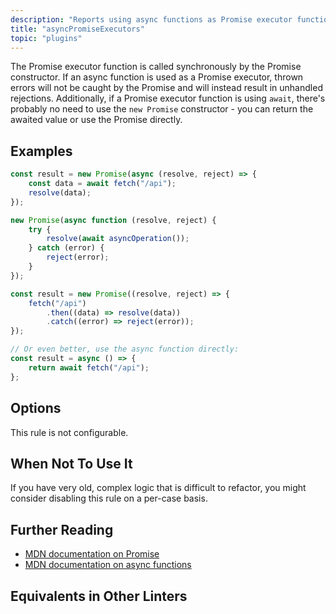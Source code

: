 ```yaml
---
description: "Reports using async functions as Promise executor functions."
title: "asyncPromiseExecutors"
topic: "plugins"
---
```



<RuleSummary plugin="ts" rule="asyncPromiseExecutors" />

The Promise executor function is called synchronously by the Promise constructor.
If an async function is used as a Promise executor, thrown errors will not be caught by the Promise and will instead result in unhandled rejections.
Additionally, if a Promise executor function is using `await`, there's probably no need to use the `new Promise` constructor - you can return the awaited value or use the Promise directly.

## Examples

<Tabs>
<TabItem label="❌ Incorrect">

```ts
const result = new Promise(async (resolve, reject) => {
	const data = await fetch("/api");
	resolve(data);
});
```

```ts
new Promise(async function (resolve, reject) {
	try {
		resolve(await asyncOperation());
	} catch (error) {
		reject(error);
	}
});
```

</TabItem>
<TabItem label="✅ Correct">

```ts
const result = new Promise((resolve, reject) => {
	fetch("/api")
		.then((data) => resolve(data))
		.catch((error) => reject(error));
});
```

```ts
// Or even better, use the async function directly:
const result = async () => {
	return await fetch("/api");
};
```

</TabItem>
</Tabs>

## Options

This rule is not configurable.

## When Not To Use It

If you have very old, complex logic that is difficult to refactor, you might consider disabling this rule on a per-case basis.

## Further Reading

- [MDN documentation on Promise](https://developer.mozilla.org/en-US/docs/Web/JavaScript/Reference/Global_Objects/Promise)
- [MDN documentation on async functions](https://developer.mozilla.org/en-US/docs/Web/JavaScript/Reference/Statements/async_function)

## Equivalents in Other Linters

<RuleEquivalents pluginId="ts" ruleId="asyncPromiseExecutors" />
